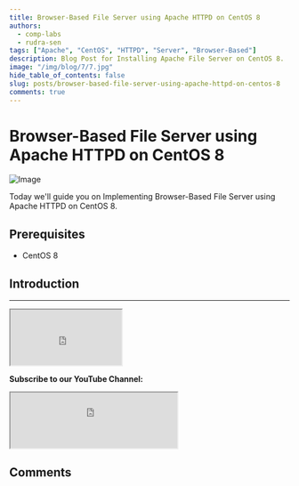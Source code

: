 ```yaml
---
title: Browser-Based File Server using Apache HTTPD on CentOS 8
authors:
  - comp-labs
  - rudra-sen
tags: ["Apache", "CentOS", "HTTPD", "Server", "Browser-Based"]
description: Blog Post for Installing Apache File Server on CentOS 8.
image: "/img/blog/7/7.jpg"
hide_table_of_contents: false
slug: posts/browser-based-file-server-using-apache-httpd-on-centos-8
comments: true
---
```



# Browser-Based File Server using Apache HTTPD on CentOS 8

![Image](/img/blog/7/7.jpg)

Today we'll guide you on Implementing Browser-Based File Server using Apache HTTPD on CentOS 8.

<!-- truncate -->

## Prerequisites

- CentOS 8

## Introduction

---

<iframe
  src="https://clfiles.herokuapp.com/html/sharebtn/index.html"
  title="Share Button"
  height="100"
  width="200"
></iframe>

**Subscribe to our YouTube Channel:**

<iframe
  src="https://clfiles.herokuapp.com/html/subscribe.html"
  title="Subscribe Comp Labs"
  height="100"
></iframe>

## Comments

<Giscus
  id="comments"
  repo="Comp-Labs/comp-labs-website"
  repoId="R_kgDOGaLmeA"
  category="General"
  categoryId="DIC_kwDOGaLmeM4CBAA6"
  mapping="title"
  term="Comments"
  reactionsEnabled="1"
  emitMetadata="0"
  inputPosition="top"
  theme="preferred_color_scheme"
  lang="en"
  loading="lazy"
/>
